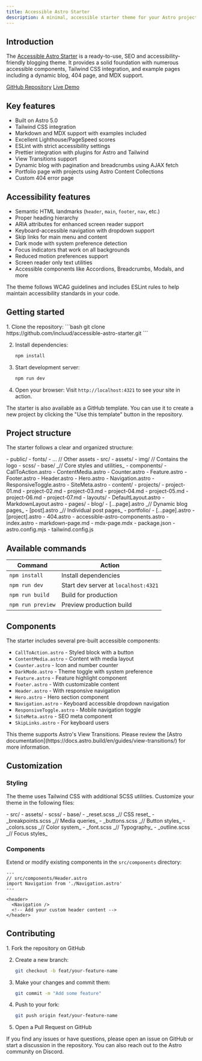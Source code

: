 ```yaml
---
title: Accessible Astro Starter
description: A minimal, accessible starter theme for your Astro projects.
---
```



## Introduction

The [Accessible Astro Starter](https://github.com/incluud/accessible-astro-starter) is a ready-to-use, SEO and accessibility-friendly blogging theme. It provides a solid foundation with numerous accessible components, Tailwind CSS integration, and example pages including a dynamic blog, 404 page, and MDX support.

<div class="flex gap-2 mb-8">
  <a href="https://github.com/incluud/accessible-astro-starter" class="sl-flex">GitHub Repository</a>
  <a href="https://accessible-astro.netlify.app/" class="sl-flex">Live Demo</a>
</div>

## Key features

- Built on Astro 5.0
- Tailwind CSS integration
- Markdown and MDX support with examples included
- Excellent Lighthouse/PageSpeed scores
- ESLint with strict accessibility settings
- Prettier integration with plugins for Astro and Tailwind
- View Transitions support
- Dynamic blog with pagination and breadcrumbs using AJAX fetch
- Portfolio page with projects using Astro Content Collections
- Custom 404 error page

## Accessibility features

- Semantic HTML landmarks (`header`, `main`, `footer`, `nav`, etc.)
- Proper heading hierarchy
- ARIA attributes for enhanced screen reader support
- Keyboard-accessible navigation with dropdown support
- Skip links for main menu and content
- Dark mode with system preference detection
- Focus indicators that work on all backgrounds
- Reduced motion preferences support
- Screen reader only text utilities
- Accessible components like Accordions, Breadcrumbs, Modals, and more

<Aside type="tip" title="Best practice">
  The theme follows WCAG guidelines and includes ESLint rules to help maintain accessibility standards in your code.
</Aside>

## Getting started

<Steps>
1. Clone the repository:
   ```bash
   git clone https://github.com/incluud/accessible-astro-starter.git
   ```

2. Install dependencies:
   ```bash
   npm install
   ```

3. Start development server:
   ```bash
   npm run dev
   ```

4. Open your browser:
   Visit `http://localhost:4321` to see your site in action.
</Steps>

<Aside type="tip" title="GitHub template">
  The starter is also available as a GitHub template. You can use it to create a new project by clicking the "Use this template" button in the repository.
</Aside>

## Project structure

The starter follows a clear and organized structure:

<FileTree>
- public/
  - fonts/
  - ... // Other assets
- src/
  - assets/
    - img/ // Contains the logo
    - scss/
      - base/ _// Core styles and utilities_
  - components/
    - CallToAction.astro
    - ContentMedia.astro 
    - Counter.astro
    - Feature.astro
    - Footer.astro
    - Header.astro
    - Hero.astro
    - Navigation.astro
    - ResponsiveToggle.astro
    - SiteMeta.astro
  - content/
    - projects/
      - project-01.md
      - project-02.md
      - project-03.md
      - project-04.md
      - project-05.md
      - project-06.md
      - project-07.md
  - layouts/
    - DefaultLayout.astro
    - MarkdownLayout.astro
  - pages/
    - blog/
      - [...page].astro _// Dynamic blog pages_
      - [post].astro _// Individual post pages_
    - portfolio/
      - [...page].astro
      - [project].astro
    - 404.astro
    - accessible-astro-components.astro
    - index.astro
    - markdown-page.md
    - mdx-page.mdx
- package.json
- astro.config.mjs
- tailwind.config.js
</FileTree>

## Available commands

| Command | Action |
|---------|--------|
| `npm install` | Install dependencies |
| `npm run dev` | Start dev server at `localhost:4321` |
| `npm run build` | Build for production |
| `npm run preview` | Preview production build |

## Components

The starter includes several pre-built accessible components:

- `CallToAction.astro` - Styled block with a button
- `ContentMedia.astro` - Content with media layout
- `Counter.astro` - Icon and number counter
- `DarkMode.astro` - Theme toggle with system preference
- `Feature.astro` - Feature highlight component
- `Footer.astro` - With customizable content
- `Header.astro` - With responsive navigation
- `Hero.astro` - Hero section component
- `Navigation.astro` - Keyboard accessible dropdown navigation
- `ResponsiveToggle.astro` - Mobile navigation toggle
- `SiteMeta.astro` - SEO meta component
- `SkipLinks.astro` - For keyboard users

<Aside type="note" title="View transitions">
  This theme supports Astro's View Transitions. Please review the [Astro documentation](https://docs.astro.build/en/guides/view-transitions/) for more information.
</Aside>

## Customization

### Styling

The theme uses Tailwind CSS with additional SCSS utilities. Customize your theme in the following files:

<FileTree>
- src/
  - assets/
    - scss/
      - base/
        - _reset.scss _// CSS reset_
        - _breakpoints.scss _// Media queries_
        - _buttons.scss _// Button styles_
        - _colors.scss _// Color system_
        - _font.scss _// Typography_
        - _outline.scss _// Focus styles_
</FileTree>

### Components

Extend or modify existing components in the `src/components` directory:

```astro
---
// src/components/Header.astro
import Navigation from './Navigation.astro'
---

<header>
  <Navigation />
  <!-- Add your custom header content -->
</header>
```

## Contributing

<Steps>
1. Fork the repository on GitHub

2. Create a new branch:
   ```bash
   git checkout -b feat/your-feature-name
   ```

3. Make your changes and commit them:
   ```bash
   git commit -m "Add some feature"
   ```

4. Push to your fork:
   ```bash
   git push origin feat/your-feature-name
   ```

5. Open a Pull Request on GitHub
</Steps>

<Aside type="tip" title="Getting help">
  If you find any issues or have questions, please open an issue on GitHub or start a discussion in the repository. You can also reach out to the Astro community on Discord.
</Aside>